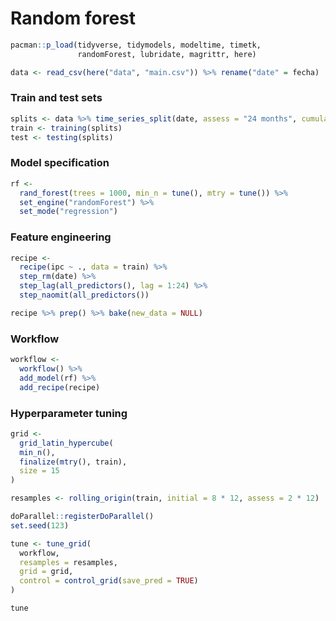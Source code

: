 # Random forest

```r
pacman::p_load(tidyverse, tidymodels, modeltime, timetk, 
               randomForest, lubridate, magrittr, here)
```

```r
data <- read_csv(here("data", "main.csv")) %>% rename("date" = fecha)
```

### Train and test sets

```r
splits <- data %>% time_series_split(date, assess = "24 months", cumulative = TRUE)
train <- training(splits)
test <- testing(splits)
```

### Model specification

```r
rf <- 
  rand_forest(trees = 1000, min_n = tune(), mtry = tune()) %>% 
  set_engine("randomForest") %>% 
  set_mode("regression")
```

### Feature engineering

```r
recipe <- 
  recipe(ipc ~ ., data = train) %>% 
  step_rm(date) %>% 
  step_lag(all_predictors(), lag = 1:24) %>% 
  step_naomit(all_predictors())
```

```r
recipe %>% prep() %>% bake(new_data = NULL)
```

### Workflow

```r
workflow <- 
  workflow() %>% 
  add_model(rf) %>% 
  add_recipe(recipe)
```

### Hyperparameter tuning

```r
grid <- 
  grid_latin_hypercube(
  min_n(),
  finalize(mtry(), train),
  size = 15
)
```

```r
resamples <- rolling_origin(train, initial = 8 * 12, assess = 2 * 12)
```

```r
doParallel::registerDoParallel()
set.seed(123)

tune <- tune_grid(
  workflow,
  resamples = resamples,
  grid = grid,
  control = control_grid(save_pred = TRUE)
)

tune
```
